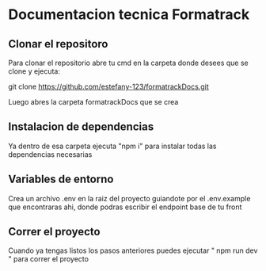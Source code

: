 # Documentacion tecnica Formatrack

## Clonar el repositoro

Para clonar el repositorio abre tu cmd en la carpeta donde desees que se clone y ejecuta:

git clone https://github.com/estefany-123/formatrackDocs.git

Luego abres la carpeta formatrackDocs que se crea


## Instalacion de dependencias 

Ya dentro de esa carpeta ejecuta "npm i" para instalar todas las dependencias necesarias 

## Variables de entorno

Crea un archivo .env en la raiz del proyecto guiandote por el .env.example que encontraras ahi, donde podras escribir el endpoint base de tu front

## Correr el proyecto

Cuando ya tengas listos los pasos anteriores puedes ejecutar " npm run dev " para correr el proyecto